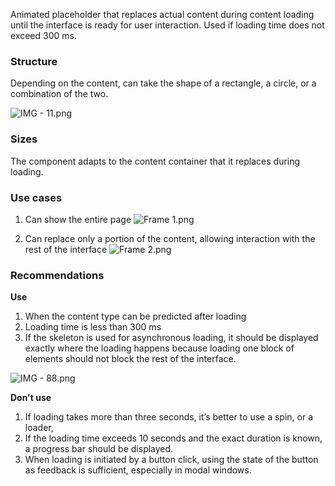 Animated placeholder that replaces actual content during content loading until the interface is ready for user interaction. Used if loading time does not exceed 300 ms.

### Structure

Depending on the content, can take the shape of a rectangle, a circle, or a combination of the two.

![IMG - 11.png](/static/images/design/Skeleton/IMG_-_11.png)

### Sizes

The component adapts to the content container that it replaces during loading.

### Use cases

1. Can show the entire page
![Frame 1.png](/static/images/design/Skeleton/Frame_1.png)

2. Can replace only a portion of the content, allowing interaction with the rest of the interface
![Frame 2.png](/static/images/design/Skeleton/Frame_2.png)

### Recommendations

**Use**

1. When the content type can be predicted after loading
2. Loading time is less than 300 ms
3. If the skeleton is used for asynchronous loading, it should be displayed exactly where the loading happens because loading one block of elements should not block the rest of the interface.

![IMG - 88.png](/static/images/design/Skeleton/IMG_-_88.png)

**Don't use**

1. If loading takes more than three seconds, it’s better to use a spin, or a loader,
2. If the loading time exceeds 10 seconds and the exact duration is known, a progress bar should be displayed.
3. When loading is initiated by a button click, using the state of the button as feedback is sufficient, especially in modal windows.